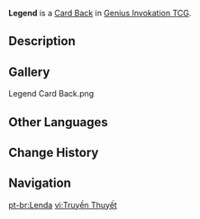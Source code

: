 {{Item Infobox
|id           = 339009
|image        = Item Legend Card Back.png
|type         = Card Backs
|quality      = 3
|description  = A [[Genius Invokation TCG]] card back that can be obtained and switched around. They say that card backs with different designs also come with minute differences in make and texture. Some players also make collecting card backs of different styles their pursuit and hobby.
|source1      = [[Player Level]] 10 Reward
}}
'''Legend''' is a [[Card Back]] in [[Genius Invokation TCG]].

==Description==
{{Description|You have come far indeed as a player, but the road ahead is still long.|Deck Design Settings Menu}}

==Gallery==
<gallery>
Legend Card Back.png
</gallery>

==Other Languages==
{{Other Languages|default_hidden=1
|en      = Legend
|zhs     = 传说
|zhs_rm  = Chuánshuō
|zht     = 傳說
|zht_rm  = Chuánshuō
|ja      = レジェンド
|ja_rm   = Rejendo
|ko      = 레전드
|es      = Leyenda
|fr      = Légende
|ru      = Легенда
|th      = ตำนาน
|th_rm   = Tam-nan
|vi      = Truyền Thuyết
|de      = Legende
|id      = Legendaris
|pt      = Lenda
|tr      = Efsane
|it      = Leggendario
}}

==Change History==
{{Change History|3.3}}

==Navigation==
{{Genius Invokation TCG Navbox|Card Accessory}}

[[pt-br:Lenda]]
[[vi:Truyền Thuyết]]